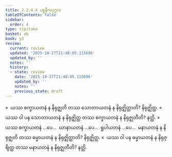 ```yaml
---
title: 2.2.4.4 ပစ္စနီကပုဂ္ဂလ
tableOfContents: false
sidebar:
  order: 4
type: tipitaka
basket: ab
book: y3
review:
  current: review
  updated: '2025-10-27T21:48:05.115696'
  updated_by: ''
  notes: ''
  history:
  - state: review
    date: '2025-10-27T21:48:05.115696'
    updated_by: ''
    notes: ''
    previous_state: draft
---
```



<ReviewStatus review={frontmatter.review} showDetails={true} />

<HypothesisAnnotation frontmatter={frontmatter} />

<DynamicBreadcrumb />

<Division number="160" book="y3" e="ch" v="33" p="148">

<Paragraph number="1301" book="y3">
»  ယဿ စက္ခာယတနံ န နိရုဇ္ဈတိ တဿ သောတာယတနံ န နိရုဇ္ဈိတ္ထာတိ? နိရုဇ္ဈိတ္ထ.
</Paragraph>

<Paragraph number="1302" book="y3">
«  ယဿ ဝါ ပန သောတာယတနံ န နိရုဇ္ဈိတ္ထ တဿ စက္ခာယတနံ န နိရုဇ္ဈတီတိ? နတ္ထိ.
</Paragraph>

<Paragraph number="1303" book="y3">
»  ယဿ စက္ခာယတနံ …ပေ…  ဃာနာယတနံ …ပေ…  ရူပါယတနံ …ပေ…  မနာယတနံ န နိရုဇ္ဈတိ တဿ ဓမ္မာယတနံ န နိရုဇ္ဈိတ္ထာတိ? နိရုဇ္ဈိတ္ထ.
</Paragraph>

<Paragraph number="1304" book="y3">
«  ယဿ ဝါ ပန ဓမ္မာယတနံ န နိရုဇ္ဈိတ္ထ တဿ မနာယတနံ န နိရုဇ္ဈတီတိ? နတ္ထိ.
</Paragraph>
</Division>